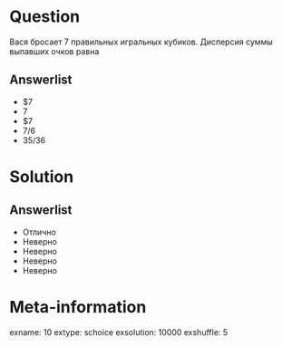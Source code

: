 Question
========
Вася бросает 7 правильных игральных кубиков. Дисперсия суммы выпавших очков равна
 

Answerlist
----------
*  $7\cdot\frac35
*  $7$
*  $7\cdot \frac35
*  $7/6$
*  $35/36$


Solution
========

Answerlist
----------
*  Отлично
*  Неверно
*  Неверно
*  Неверно
*  Неверно

Meta-information
================
exname: 10
extype: schoice
exsolution: 10000
exshuffle: 5
